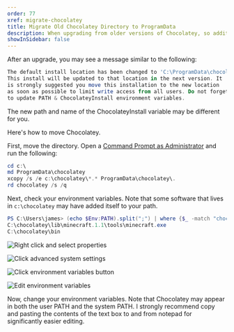```yaml
---
order: 77
xref: migrate-chocolatey
title: Migrate Old Chocolatey Directory to ProgramData
description: When upgrading from older versions of Chocolatey, so additional steps need to be completed
showInSidebar: false
---
```


After an upgrade, you may see a message similar to the following:

```powershell
The default install location has been changed to 'C:\ProgramData\chocolatey'.
This install will be updated to that location in the next version. It
is strongly suggested you move this installation to the new location
as soon as possible to limit write access from all users. Do not forget
to update PATH & ChocolateyInstall environment variables.
```

The new path and name of the ChocolateyInstall variable may be different for you.

Here's how to move Chocolatey.

First, move the directory.  Open a [Command Prompt as Administrator](https://www.howtogeek.com/howto/windows-vista/run-a-command-as-administrator-from-the-windows-vista-run-box/) and run the following:

```powershell
cd c:\
md ProgramData\chocolatey
xcopy /s /e c:\chocolatey\*.* ProgramData\chocolatey\.
rd chocolatey /s /q
```

Next, check your environment variables. Note that some software that lives in `c:\chocolatey` may have added itself to your path.

```powershell
PS C:\Users\james> (echo $Env:PATH).split(";") | where {$_ -match "chocolatey"}
C:\chocolatey\lib\minecraft.1.1\tools\minecraft.exe
C:\chocolatey\bin
```

![Right click and select properties](https://i.imgur.com/Xser6iG.png)

![Click advanced system settings](https://i.imgur.com/6SsGw9v.png)

![Click environment variables button](https://i.imgur.com/N6YtQSk.png)

![Edit environment variables](https://i.imgur.com/Bszc7qg.png)

Now, change your environment variables. Note that Chocolatey may appear in both the user PATH and the system PATH. I strongly recommend copy and pasting the contents of the text box to and from notepad for significantly easier editing.
